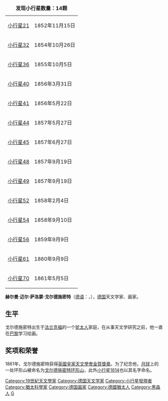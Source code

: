 {| class="wikitable" align="right" style="margin: 1em; margin-top: 0;"
|+ '''发现小行星数量：14颗'''
| [[小行星21|小行星21]] || 1852年11月15日
|-
| [[小行星32|小行星32]] || 1854年10月26日
|-
| [[小行星36|小行星36]] || 1855年10月5日
|-
| [[小行星40|小行星40]] || 1856年3月31日
|-
| [[小行星41|小行星41]] || 1856年5月22日
|-
| [[小行星44|小行星44]] || 1857年5月27日
|-
| [[小行星45|小行星45]] || 1857年6月27日
|-
| [[小行星48|小行星48]] || 1857年9月19日
|-
| [[小行星49|小行星49]] || 1857年9月19日
|-
| [[小行星52|小行星52]] || 1858年2月4日
|-
| [[小行星54|小行星54]] || 1858年9月10日
|-
| [[小行星56|小行星56]] || 1859年9月9日
|-
| [[小行星61|小行星61]] || 1860年9月9日
|-
| [[小行星70|小行星70]] || 1861年5月5日
|}
'''赫尔曼·迈尔·萨洛蒙·戈尔德施密特'''（[[德语|德语]]：'''{{lang|de|Hermann Mayer Salomon Goldschmidt}}'''，{{bd|1802年|6月17日|1866年|4月26日}}），[[德国|德国]]天文学家、画家。

== 生平 ==
戈尔德施密特出生于[[法兰克福|法兰克福]]的一个[[犹太人|犹太人]]家庭，在从事天文学研究之前，他一直在[[巴黎|巴黎]]学习绘画。

== 奖项和荣誉 ==
1861年，戈尔德施密特获得[[英國皇家天文學會金質獎章|英國皇家天文學會金質獎章]]。为了纪念他，[[月球|月球]]上的一处环形山被命名为[[戈尔德施密特环形山|戈尔德施密特环形山]]，此外[[小行星1614|小行星1614]]也以其名字命名。
{{英国皇家天文学会金质奖章获得者}}
{{Authority control}}
{{Germany-scientist-stub}}
{{DEFAULTSORT:Goldschmidt, Hermann Mayer Salomon}}
[[Category:19世紀天文學家|Category:19世紀天文學家]]
[[Category:德国天文学家|Category:德国天文学家]]
[[Category:小行星發現者|Category:小行星發現者]]
[[Category:猶太科學家|Category:猶太科學家]]
[[Category:德国画家|Category:德国画家]]
[[Category:德國猶太人|Category:德國猶太人]]
[[Category:黑森人|Category:黑森人]]
[[Category:英國皇家天文學會金質獎章獲得者|G]]